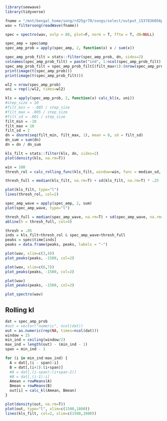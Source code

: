 ```r
library(seewave)
library(tidyverse)
```


```r
fname = "/mnt/bengal_home/song/rd25gr70/songs/select/output_1537836056p29.wav"
wav = filtersong(readWave(fname))
```

```r
spec = spectro(wav, ovlp = 80, plot=F, norm = T, fftw = T, dB=NULL)

spec_amp = spec$amp
spec_amp_prob = apply(spec_amp, 2, function(x) x / sum(x))
```

```r
spec_amp_prob_filt = stats::filter(spec_amp_prob, dn, sides=2)
colnames(spec_amp_prob_filt) = paste("ind", 1:ncol(spec_amp_prob_filt), sep="")
spec_amp_prob_filt = spec_amp_prob_filt[(filt_max+1):(nrow(spec_amp_prob_filt)-filt_max),]
print(image(t(spec_amp_prob)))
print(image(t(spec_amp_prob_filt)))
```

```r
wl2 = nrow(spec_amp_prob)
uni = rep(1/wl2, times=wl2)
```


```r
kls = apply(spec_amp_prob, 2, function(x) calc_kl(x, uni))
#step_size = 10
#filt_min = -.005 / step_size
#filt_max = .005 / step_size
#filt_sd = .001 / step_size
filt_min = -10
filt_max = 10
filt_sd = 2
dn = dnorm(seq(filt_min, filt_max, 1), mean = 0, sd = filt_sd)
dn_sum = sum(dn)
dn = dn / dn_sum

kls_filt = stats::filter(kls, dn, sides=2)
plot(density(kls, na.rm=T))
```

```r
win = 100
thresh_rol = calc_rolling_func(kls_filt, window=win, func = median_sd, factor=0)

thresh_full = median(kls_filt, na.rm=T) + sd(kls_filt, na.rm=T) * .25
```

```r
plot(kls_filt, type="l")
lines(thresh_rol, col=2)
```

```r
spec_amp_wave = apply(spec_amp, 2, sum)
plot(spec_amp_wave, type="l")

thresh_full = median(spec_amp_wave, na.rm=T) + sd(spec_amp_wave, na.rm=T) * .25
abline(h = thresh_full, col=4)
```

```r
thresh = .05
inds = kls_filt>thresh_rol & spec_amp_wave>thresh_full
peaks = spec$time[inds]
peaks = data.frame(peaks, peaks, labels = "-")
```

```r
plot(wav, xlim=c(3,4))
plot_peaks(peaks, -1500, col=2)

plot(wav, xlim=c(6,7))
plot_peaks(peaks, -1500, col=2)

plot(wav)
plot_peaks(peaks, -1500, col=2)
```

```r
plot_spectro(wav)
```


## Rolling kl
```r
dat = spec_amp_prob
#out = vector("numeric", ncol(dat))
out = as.numeric(rep(NA, times=ncol(dat)))
window = 25
min_ind = ceiling(window/2)
max_ind = length(out) - (min_ind - 1)
span = min_ind - 1

for (i in min_ind:max_ind) {
  A = dat[,(i - span):i]
  B = dat[,(i+1):(i+span)]
  #A = dat[,(i-span):(i+span-2)]
  #B = dat[,(i-1):i]
  Amean = rowMeans(A)
  Bmean = rowMeans(B)
  out[i] = calc_kl(Amean, Bmean)
}
```

```r
plot(density(out, na.rm=T))
plot(out, type="l", xlim=c(1500,1800))
lines(kls_filt, col=2, xlim=c(1500,1800))
```


